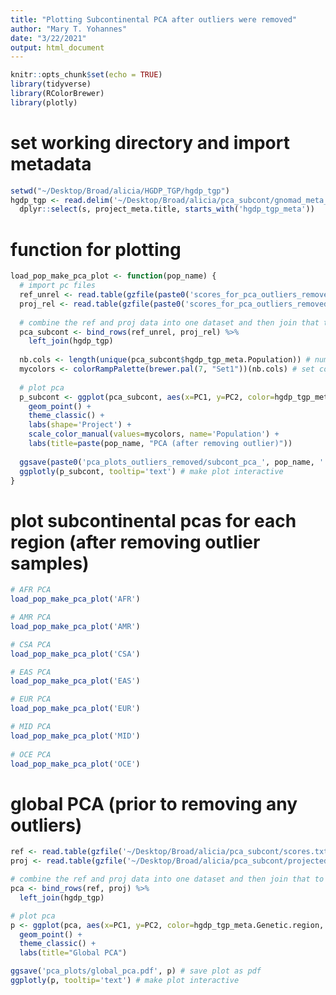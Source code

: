 ```yaml
---
title: "Plotting Subcontinental PCA after outliers were removed"
author: "Mary T. Yohannes"
date: "3/22/2021"
output: html_document
---
```


```r
knitr::opts_chunk$set(echo = TRUE)
library(tidyverse)
library(RColorBrewer)
library(plotly)
```

# set working directory and import metadata
```r
setwd("~/Desktop/Broad/alicia/HGDP_TGP/hgdp_tgp")
hgdp_tgp <- read.delim('~/Desktop/Broad/alicia/pca_subcont/gnomad_meta_v1.tsv', header=T, sep='\t') %>%
  dplyr::select(s, project_meta.title, starts_with('hgdp_tgp_meta')) 
```

# function for plotting 
```r
load_pop_make_pca_plot <- function(pop_name) {
  # import pc files 
  ref_unrel <- read.table(gzfile(paste0('scores_for_pca_outliers_removed/subcont_pca_', pop_name, '_scores.txt.bgz')), header=T)
  proj_rel <- read.table(gzfile(paste0('scores_for_pca_outliers_removed/subcont_pca_', pop_name, '_projected_scores.txt.bgz')), header=T)
  
  # combine the ref and proj data into one dataset and then join that to the metadata to add additional info for those samples 
  pca_subcont <- bind_rows(ref_unrel, proj_rel) %>%
    left_join(hgdp_tgp)
  
  nb.cols <- length(unique(pca_subcont$hgdp_tgp_meta.Population)) # number of subcontinental regions within each region/continent 
  mycolors <- colorRampPalette(brewer.pal(7, "Set1"))(nb.cols) # set color palettes 
  
  # plot pca 
  p_subcont <- ggplot(pca_subcont, aes(x=PC1, y=PC2, color=hgdp_tgp_meta.Population, shape=project_meta.title, text=s)) +
    geom_point() +
    theme_classic() +
    labs(shape='Project') +
    scale_color_manual(values=mycolors, name='Population') +
    labs(title=paste(pop_name, "PCA (after removing outlier)"))
  
  ggsave(paste0('pca_plots_outliers_removed/subcont_pca_', pop_name, '.pdf'), p_subcont) # save plot to pdf 
  ggplotly(p_subcont, tooltip='text') # make plot interactive 
}
```

# plot subcontinental pcas for each region (after removing outlier samples)
```r
# AFR PCA 
load_pop_make_pca_plot('AFR') 

# AMR PCA 
load_pop_make_pca_plot('AMR') 

# CSA PCA 
load_pop_make_pca_plot('CSA') 

# EAS PCA 
load_pop_make_pca_plot('EAS') 

# EUR PCA 
load_pop_make_pca_plot('EUR') 

# MID PCA 
load_pop_make_pca_plot('MID') 
	
# OCE PCA 
load_pop_make_pca_plot('OCE') 
```

# global PCA (prior to removing any outliers)
```r
ref <- read.table(gzfile('~/Desktop/Broad/alicia/pca_subcont/scores.txt.bgz'), header=T)
proj <- read.table(gzfile('~/Desktop/Broad/alicia/pca_subcont/projected_scores.txt.bgz'), header=T)

# combine the ref and proj data into one dataset and then join that to the metadata to add additional info for those samples
pca <- bind_rows(ref, proj) %>%
  left_join(hgdp_tgp)

# plot pca 
p <- ggplot(pca, aes(x=PC1, y=PC2, color=hgdp_tgp_meta.Genetic.region, shape=project_meta.title, text=s)) +
  geom_point() +
  theme_classic() +
  labs(title="Global PCA")

ggsave('pca_plots/global_pca.pdf', p) # save plot as pdf 
ggplotly(p, tooltip='text') # make plot interactive 
```


